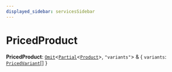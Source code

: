 ```yaml
---
displayed_sidebar: servicesSidebar
---
```



# PricedProduct

 **PricedProduct**: [`Omit`](Omit.mdx)<[`Partial`](Partial.mdx)<[`Product`](../classes/Product.mdx)\>, ``"variants"``\> & { `variants`: [`PricedVariant`](PricedVariant.mdx)[]  }
